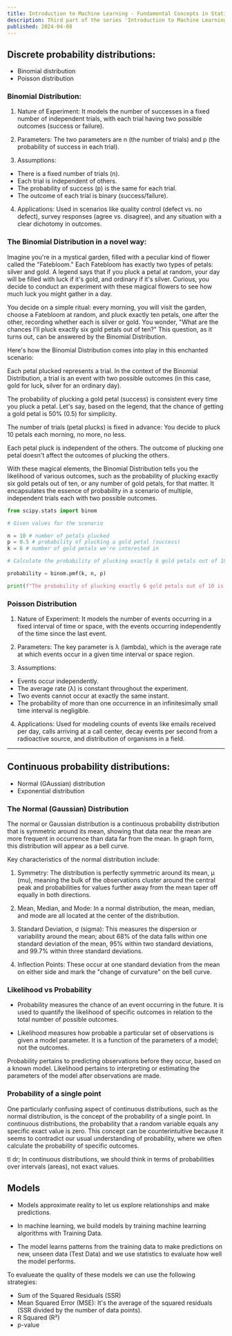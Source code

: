 ```yaml
---
title: Introduction to Machine Learning - Fundamental Concepts in Statistics (3) (in progress)
description: Third part of the series 'Introduction to Machine Learning' where we cover the fundamental concepts of statistics. These are my personal notes from the book 'The StatQuest Illustrated Guide to Machine Learning'.
published: 2024-04-08
---
```


## Discrete probability distributions:

- Binomial distribution
- Poisson distribution

### Binomial Distribution:

1. Nature of Experiment: It models the number of successes in a fixed number of independent trials, with each trial having two possible outcomes (success or failure).

2. Parameters: The two parameters are n (the number of trials) and p (the probability of success in each trial).

3. Assumptions:

- There is a fixed number of trials (n).
- Each trial is independent of others.
- The probability of success (p) is the same for each trial.
- The outcome of each trial is binary (success/failure).

4. Applications: Used in scenarios like quality control (defect vs. no defect), survey responses (agree vs. disagree), and any situation with a clear dichotomy in outcomes.

### The Binomial Distribution in a novel way:

Imagine you're in a mystical garden, filled with a peculiar kind of flower called the "Fatebloom." Each Fatebloom has exactly two types of petals: silver and gold. A legend says that if you pluck a petal at random, your day will be filled with luck if it's gold, and ordinary if it's silver. Curious, you decide to conduct an experiment with these magical flowers to see how much luck you might gather in a day.

You decide on a simple ritual: every morning, you will visit the garden, choose a Fatebloom at random, and pluck exactly ten petals, one after the other, recording whether each is silver or gold. You wonder, "What are the chances I'll pluck exactly six gold petals out of ten?" This question, as it turns out, can be answered by the Binomial Distribution.

Here's how the Binomial Distribution comes into play in this enchanted scenario:

Each petal plucked represents a trial. In the context of the Binomial Distribution, a trial is an event with two possible outcomes (in this case, gold for luck, silver for an ordinary day).

The probability of plucking a gold petal (success) is consistent every time you pluck a petal. Let's say, based on the legend, that the chance of getting a gold petal is 50% (0.5) for simplicity.

The number of trials (petal plucks) is fixed in advance: You decide to pluck 10 petals each morning, no more, no less.

Each petal pluck is independent of the others. The outcome of plucking one petal doesn't affect the outcomes of plucking the others.

With these magical elements, the Binomial Distribution tells you the likelihood of various outcomes, such as the probability of plucking exactly six gold petals out of ten, or any number of gold petals, for that matter. It encapsulates the essence of probability in a scenario of multiple, independent trials each with two possible outcomes.

```py
from scipy.stats import binom

# Given values for the scenario

n = 10 # number of petals plucked
p = 0.5 # probability of plucking a gold petal (success)
k = 6 # number of gold petals we're interested in

# Calculate the probability of plucking exactly 6 gold petals out of 10

probability = binom.pmf(k, n, p)

print(f"The probability of plucking exactly 6 gold petals out of 10 is: {probability:.4f}")
```

### Poisson Distribution

1. Nature of Experiment: It models the number of events occurring in a fixed interval of time or space, with the events occurring independently of the time since the last event.

2. Parameters: The key parameter is λ (lambda), which is the average rate at which events occur in a given time interval or space region.

3. Assumptions:

- Events occur independently.
- The average rate (λ) is constant throughout the experiment.
- Two events cannot occur at exactly the same instant.
- The probability of more than one occurrence in an infinitesimally small time interval is negligible.

4. Applications: Used for modeling counts of events like emails received per day, calls arriving at a call center, decay events per second from a radioactive source, and distribution of organisms in a field.

---

## Continuous probability distributions:

- Normal (GAussian) distribution
- Exponential distribution

### The Normal (Gaussian) Distribution

The normal or Gaussian distribution is a continuous probability distribution that is symmetric around its mean, showing that data near the mean are more frequent in occurrence than data far from the mean. In graph form, this distribution will appear as a bell curve.

Key characteristics of the normal distribution include:

1. Symmetry: The distribution is perfectly symmetric around its mean, μ (mu), meaning the bulk of the observations cluster around the central peak and probabilities for values further away from the mean taper off equally in both directions.

2. Mean, Median, and Mode: In a normal distribution, the mean, median, and mode are all located at the center of the distribution.

3. Standard Deviation, σ (sigma): This measures the dispersion or variability around the mean; about 68% of the data falls within one standard deviation of the mean, 95% within two standard deviations, and 99.7% within three standard deviations.

4. Inflection Points: These occur at one standard deviation from the mean on either side and mark the "change of curvature" on the bell curve.

### Likelihood vs Probability

- Probability measures the chance of an event occurring in the future. It is used to quantify the likelihood of specific outcomes in relation to the total number of possible outcomes.

- Likelihood measures how probable a particular set of observations is given a model parameter. It is a function of the parameters of a model; not the outcomes.

Probability pertains to predicting observations before they occur, based on a known model. Likelihood pertains to interpreting or estimating the parameters of the model after observations are made.

### Probability of a single point

One particularly confusing aspect of continuous distributions, such as the normal distribution, is the concept of the probability of a single point. In continuous distributions, the probability that a random variable equals any specific exact value is zero. This concept can be counterintuitive because it seems to contradict our usual understanding of probability, where we often calculate the probability of specific outcomes.

tl dr; In continuous distributions, we should think in terms of probabilities over intervals (areas), not exact values.

## Models

- Models approximate reality to let us explore relationships and make predictions.

- In machine learning, we build models by training machine learning algorithms with Training Data.

- The model learns patterns from the training data to make predictions on new, unseen data (Test Data) and we use statistics to evaluate how well the model performs.

To evalueate the quality of these models we can use the following strategies:

- Sum of the Squared Residuals (SSR)
- Mean Squared Error (MSE): It's the average of the squared residuals (SSR divided by the number of data points).
- R Squared (R²)
- p-value
